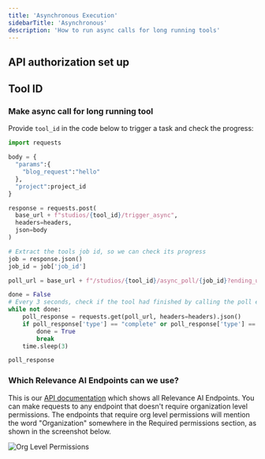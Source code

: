 ```yaml
---
title: 'Asynchronous Execution'
sidebarTitle: 'Asynchronous'
description: 'How to run async calls for long running tools'
---
```


## API authorization set up
<Snippet file="api-auth-setup.mdx" />

## Tool ID
<Snippet file="tool-id.mdx" />

### Make async call for long running tool

Provide `tool_id` in the code below to trigger a task and check the progress:

```Python
import requests

body = {
  "params":{
    "blog_request":"hello"
  },
  "project":project_id
}

response = requests.post(
  base_url + f"studios/{tool_id}/trigger_async", 
  headers=headers, 
  json=body
)

# Extract the tools job id, so we can check its progress
job = response.json()
job_id = job['job_id']

poll_url = base_url + f"/studios/{tool_id}/async_poll/{job_id}?ending_update_only=true"

done = False
# Every 3 seconds, check if the tool had finished by calling the poll endpoint
while not done:
    poll_response = requests.get(poll_url, headers=headers).json()
    if poll_response['type'] == "complete" or poll_response['type'] == 'failed':
        done = True
        break
    time.sleep(3)

poll_response
```

### Which Relevance AI Endpoints can we use?

This is our [API documentation](https://api-f1db6c.stack.tryrelevance.com/latest/documentation) which shows all Relevance AI Endpoints. You can make requests to any endpoint that doesn't require organization level permissions. The endpoints that require org level permissions will mention the word "Organization" somewhere in the Required permissions section, as shown in the screenshot below.

![Org Level Permissions](/images/org-level-permissions.png)
